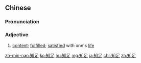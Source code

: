 ==Chinese==
{{zh-forms}}

===Pronunciation===
{{zh-pron
|m=zhīzú
|c=zi1 zuk1
|h=pfs=tî-chiuk
|mn=ti-chiok
|cat=a
}}

===Adjective===
{{zh-adj}}

# [[content]]; [[fulfilled]]; [[satisfied]] with one's [[life]]

[[zh-min-nan:知足]]
[[ko:知足]]
[[hu:知足]]
[[mg:知足]]
[[ja:知足]]
[[chr:知足]]
[[zh:知足]]